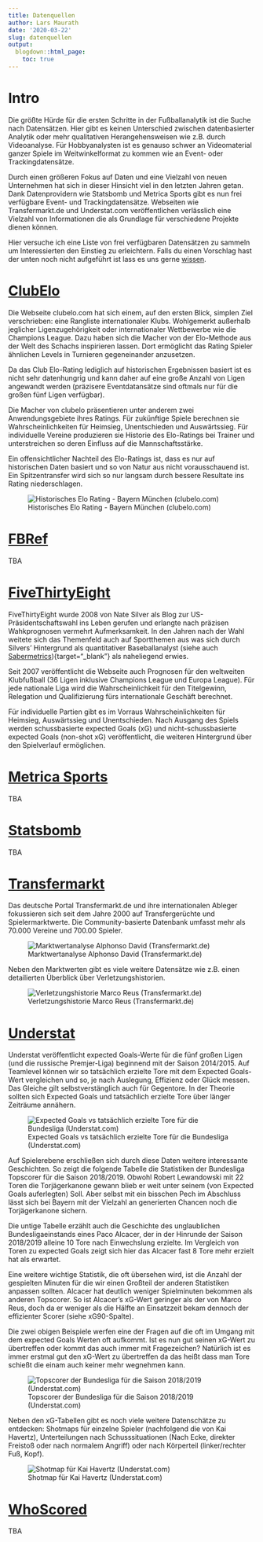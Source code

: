 ```yaml
---
title: Datenquellen
author: Lars Maurath
date: '2020-03-22'
slug: datenquellen
output:
  blogdown::html_page:
    toc: true
---
```


# Intro

Die größte Hürde für die ersten Schritte in der Fußballanalytik ist die Suche nach Datensätzen. Hier gibt es keinen Unterschied zwischen datenbasierter Analytik oder mehr qualitativen Herangehensweisen wie z.B. durch Videoanalyse. Für Hobbyanalysten ist es genauso schwer an Videomaterial ganzer Spiele im Weitwinkelformat zu kommen wie an Event- oder Trackingdatensätze. 

Durch einen größeren Fokus auf Daten und eine Vielzahl von neuen Unternehmen hat sich in dieser Hinsicht viel in den letzten Jahren getan. Dank Datenprovidern wie Statsbomb und Metrica Sports gibt es nun frei verfügbare Event- und Trackingdatensätze. Webseiten wie Transfermarkt.de und Understat.com veröffentlichen verlässlich eine Vielzahl von Informationen die als Grundlage für verschiedene Projekte dienen können.

Hier versuche ich eine Liste von frei verfügbaren Datensätzen zu sammeln um Interessierten den Einstieg zu erleichtern. Falls du einen Vorschlag hast der unten noch nicht aufgeführt ist lass es uns gerne [wissen](https://www.keinemathematik.de/page/mitmachen/){target="_blank"}.


# [ClubElo](http://clubelo.com/){target="_blank"}

Die Webseite clubelo.com hat sich einem, auf den ersten Blick, simplen Ziel verschrieben: eine Rangliste internationaler Klubs. Wohlgemerkt außerhalb jeglicher Ligenzugehörigkeit oder internationaler Wettbewerbe wie die Champions League. Dazu haben sich die Macher von der Elo-Methode aus der Welt des Schachs inspirieren lassen. Dort ermöglicht das Rating Spieler ähnlichen Levels in Turnieren gegeneinander anzusetzen. 

Da das Club Elo-Rating lediglich auf historischen Ergebnissen basiert ist es nicht sehr datenhungrig und kann daher auf eine große Anzahl von Ligen angewandt werden (präzisere Eventdatansätze sind oftmals nur für die großen fünf Ligen verfügbar).

Die Macher von clubelo präsentieren unter anderem zwei Anwendungsgebiete ihres Ratings. Für zukünftige Spiele berechnen sie Wahrscheinlichkeiten für Heimsieg, Unentschieden und Auswärtssieg. Für individuelle Vereine produzieren sie Historie des Elo-Ratings bei Trainer und unterstreichen so deren Einfluss auf die Mannschaftsstärke.

Ein offensichtlicher Nachteil des Elo-Ratings ist, dass es nur auf historischen Daten basiert und so von Natur aus nicht vorausschauend ist. Ein Spitzentransfer wird sich so nur langsam durch bessere Resultate ins Rating niederschlagen.

![Historisches Elo Rating - Bayern München (clubelo.com)](/page/datenquellen_files/elo1.png)

# [FBRef](https://fbref.com/en/){target="_blank"}

TBA

# [FiveThirtyEight](https://projects.fivethirtyeight.com/soccer-predictions/){target="_blank"}

FiveThirtyEight wurde 2008 von Nate Silver als Blog zur US-Präsidentschaftswahl ins Leben gerufen und erlangte nach präzisen Wahkprognosen vermehrt Aufmerksamkeit. In den Jahren nach der Wahl weitete sich das Themenfeld auch auf Sportthemen aus was sich durch Silvers' Hintergrund als quantitativer Baseballanalyst (siehe auch [Sabermetrics](https://de.wikipedia.org/wiki/Sabermetrics)){target="_blank"} als naheliegend erwies.  
  
Seit 2007 veröffentlicht die Webseite auch Prognosen für den weltweiten Klubfußball (36 Ligen inklusive Champions League und Europa League). Für jede nationale Liga wird die Wahrscheinlichkeit für den Titelgewinn, Relegation und Qualifizierung fürs internationale Geschäft berechnet. 
  
Für individuelle Partien gibt es im Vorraus Wahrscheinlichkeiten für Heimsieg, Auswärtssieg und Unentschieden. Nach Ausgang des Spiels werden schussbasierte expected Goals (xG) und nicht-schussbasierte expected Goals (non-shot xG) veröffentlicht, die weiteren Hintergrund über den Spielverlauf ermöglichen.

# [Metrica Sports](https://metrica-sports.com/){target="_blank"}

TBA

# [Statsbomb](https://statsbomb.com/){target="_blank"}

TBA

# [Transfermarkt](https://www.transfermarkt.de/){target="_blank"}

Das deutsche Portal Transfermarkt.de und ihre internationalen Ableger fokussieren sich seit dem Jahre 2000 auf Transfergerüchte und Spielermarktwerte. Die Community-basierte Datenbank umfasst mehr als 70.000 Vereine und 700.00 Spieler.

![Marktwertanalyse Alphonso David (Transfermarkt.de)](/page/datenquellen_files/transfermarkt1.png)

Neben den Marktwerten gibt es viele weitere Datensätze wie z.B. einen detailierten Überblick über Verletzungshistorien.

![Verletzungshistorie Marco Reus (Transfermarkt.de)](/page/datenquellen_files/transfermarkt2.png)

# [Understat](https://www.understat.com){target="_blank"}

Understat veröffentlicht expected Goals-Werte für die fünf großen Ligen (und die russische Premjer-Liga) beginnend mit der Saison 2014/2015. Auf Teamlevel können wir so tatsächlich erzielte Tore mit dem Expected Goals-Wert vergleichen und so, je nach Auslegung, Effizienz oder Glück messen. Das Gleiche gilt selbstverstänglich auch für Gegentore. In der Theorie sollten sich Expected Goals und tatsächlich erzielte Tore über länger Zeiträume annähern.

![Expected Goals vs tatsächlich erzielte Tore für die Bundesliga (Understat.com)](/page/datenquellen_files/understat1.png)

Auf Spielerebene erschließen sich durch diese Daten weitere interessante Geschichten. So zeigt die folgende Tabelle die Statistiken der Bundesliga Topscorer für die Saison 2018/2019. Obwohl Robert Lewandowski mit 22 Toren die Torjägerkanone gewann blieb er weit unter seinem (von Expected Goals auferlegten) Soll. Aber selbst mit ein bisschen Pech im Abschluss lässt sich bei Bayern mit der Vielzahl an generierten Chancen noch die Torjägerkanone sichern.

Die untige Tabelle erzählt auch die Geschichte des unglaublichen Bundesligaeinstands eines Paco Alcacer, der in der Hinrunde der Saison 2018/2019 alleine 10 Tore nach Einwechslung erzielte. Im Vergleich von Toren zu expected Goals zeigt sich hier das Alcacer fast 8 Tore mehr erzielt hat als erwartet. 

Eine weitere wichtige Statistik, die oft übersehen wird, ist die Anzahl der gespielten Minuten für die wir einen Großteil der anderen Statistiken anpassen sollten. Alcacer hat deutlich weniger Spielminuten bekommen als anderen Topscorer. So ist Alcacer's xG-Wert geringer als der von Marco Reus, doch da er weniger als die Hälfte an Einsatzzeit bekam dennoch der effizienter Scorer (siehe xG90-Spalte).

Die zwei obigen Beispiele werfen eine der Fragen auf die oft im Umgang mit dem expected Goals Werten oft aufkommt. Ist es nun gut seinen xG-Wert zu übertreffen oder kommt das auch immer mit Fragezeichen? Natürlich ist es immer erstmal gut den xG-Wert zu übertreffen da das heißt dass man Tore schießt die einam auch keiner mehr wegnehmen kann. 

![Topscorer der Bundesliga für die Saison 2018/2019 (Understat.com)](/page/datenquellen_files/understat2.png)

Neben den xG-Tabellen gibt es noch viele weitere Datenschätze zu entdecken: Shotmaps für einzelne Spieler (nachfolgend die von Kai Havertz), Unterteilungen nach Schusssituationen (Nach Ecke, direkter Freistoß oder nach normalem Angriff) oder nach Körperteil (linker/rechter Fuß, Kopf).

![Shotmap für Kai Havertz (Understat.com)](/page/datenquellen_files/understat3.png)

# [WhoScored](https://www.whoscored.com/){target="_blank"}

TBA
